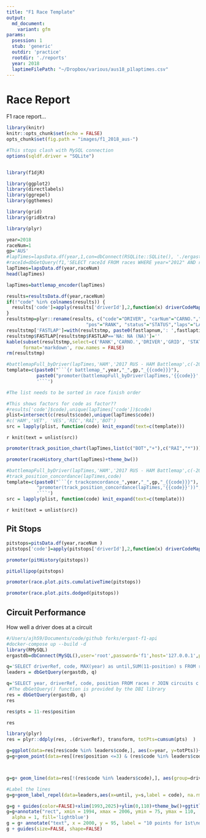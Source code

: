 ```yaml
---
title: "F1 Race Template"
output:
  md_document:
    variant: gfm
params:
  psession: 1
  stub: 'generic'
  outdir: 'practice'
  rootdir: './reports'
  year: 2018
  laptimeFilePath: "~/Dropbox/various/aus18_p1laptimes.csv"
---
```


# Race Report

F1 race report...

```r
library(knitr)
knitr::opts_chunk$set(echo = FALSE)
opts_chunk$set(fig.path = "images/f1_2018_aus-")

#This stops clash with MySQL connection
options(sqldf.driver = "SQLite")


library(f1djR)
```

```r
library(ggplot2)
library(directlabels)
library(ggrepel)
library(ggthemes)

library(grid)
library(gridExtra)

library(plyr)
```

```r

year=2018
raceNum=1
gp='AUS'
#lapTimes=lapsData.df(year,1,con=dbConnect(RSQLite::SQLite(), './ergastdb13.sqlite'))
#raceId=dbGetQuery(f1,'SELECT raceId FROM races WHERE year="2012" AND round="1"')
lapTimes=lapsData.df(year,raceNum)
head(lapTimes)
```

```r
lapTimes=battlemap_encoder(lapTimes)
```

```r
results=resultsData.df(year,raceNum)
if(!"code" %in% colnames(results)) {
  results['code']=apply(results['driverId'],2,function(x) driverCodeMap(x))
}
resultstmp=plyr::rename(results, c("code"="DRIVER", "carNum"="CARNO.","grid"="GRID", 
                             "pos"="RANK", "status"="STATUS","laps"="LAPS"))
resultstmp['FASTLAP']=with(resultstmp, paste0(fastlapnum,': ',fastlaptime,' (',fastlaprank,')'))
resultstmp$FASTLAP[resultstmp$FASTLAP=='NA: NA (NA)']=''
kable(subset(resultstmp,select=c('RANK','CARNO.','DRIVER','GRID', 'STATUS', 'LAPS', 'FASTLAP')),
      format='markdown', row.names = FALSE)
rm(resultstmp)
```

```r
#battlemapFull_byDriver(lapTimes,'HAM','2017 RUS - HAM Battlemap',c(-20,20))
template=c(paste0("```{r battlemap_",year,"_",gp,"_{{code}}}"),
           paste0("promoter(battlemapFull_byDriver(lapTimes,'{{code}}','", year, ' ', gp, " - {{code}} Battlemap',c(-20,20)))"),
           '```')

#The list needs to be sorted in race finish order

#This shows factors for code as factor??
#results['code']$code),unique(lapTimes['code'])$code)
plist=intersect(c(results$code),unique(lapTimes$code))
#c('HAM','VET', 'VES','RIC','RAI','BOT')
src = lapply(plist, function(code) knit_expand(text=c(template)))
```

`r knit(text = unlist(src))`

```r
promoter(track_position_chart(lapTimes,list(c("BOT","+"),c("RAI","*")))+theme_bw())
```


```r
promoter(raceHistory_chart(lapTimes)+theme_bw())
```

```r
#battlemapFull_byDriver(lapTimes,'HAM','2017 RUS - HAM Battlemap',c(-20,20))
#track_position_concordance(lapTimes,code)
template=c(paste0("```{r trackconcordance_",year,"_",gp,"_{{code}}}"),
           "promoter(track_position_concordance(lapTimes,'{{code}}'))",
           '```')
src = lapply(plist, function(code) knit_expand(text=c(template)))

```

`r knit(text = unlist(src))`


## Pit Stops

```r
pitstops=pitsData.df(year,raceNum )
pitstops['code']=apply(pitstops['driverId'],2,function(x) driverCodeMap(x))
```

```r
promoter(pitHistory(pitstops))
```

```r
pitLollipop(pitstops)
```


```r
promoter(race.plot.pits.cumulativeTime(pitstops))
```

```r
promoter(race.plot.pits.dodged(pitstops))
```

## Circuit Performance

How well a driver does at a circuit

```r
#/Users/ajh59/Documents/code/github forks/ergast-f1-api
#docker-compose up --build -d
library(RMySQL)
ergastdb=dbConnect(MySQL(),user='root',password='f1',host='127.0.0.1',port=3399,dbname='ergastdb')
```

```r
q='SELECT driverRef, code, MAX(year) as until,SUM(11-position) s FROM races r JOIN circuits c JOIN results rs JOIN drivers d WHERE r.circuitId=c.circuitId AND r.raceId=rs.raceId AND position<=10 AND d.driverId=rs.driverId AND circuitref="albert_park" GROUP BY driverRef, code  DESC ORDER BY s DESC LIMIT 10'
leaders = dbGetQuery(ergastdb, q)
```



```r
q='SELECT year, driverRef, code, position FROM races r JOIN circuits c JOIN results rs JOIN drivers d WHERE r.circuitId=c.circuitId AND r.raceId=rs.raceId AND position<=10 AND d.driverID=rs.driverId AND circuitref="albert_park" ORDER BY year'
 #The dbGetQuery() function is provided by the DBI library
res = dbGetQuery(ergastdb, q)
res

```

```r
res$pts = 11-res$position

res
```


```r
library(plyr)
res = plyr::ddply(res, .(driverRef), transform, totPts=cumsum(pts)  )
```




```r

g=ggplot(data=res[res$code %in% leaders$code,], aes(x=year, y=totPts))+ geom_step(aes(col=code))
g=g+geom_point(data=res[(res$position <=3) & (res$code %in% leaders$code),],aes( size=factor(position),shape=factor(position),col=code)) + scale_size_manual(values=c(2,1.2,0.8)) + scale_shape_manual(values=c(2,6,1))



g=g+ geom_line(data=res[!(res$code %in% leaders$code),], aes(group=driverRef),col='grey')

#Label the lines
g=g+geom_label_repel(data=leaders,aes(x=until, y=s,label = code), na.rm = TRUE, arrow = arrow(length = unit(0.01, 'npc')), nudge_y =3, nudge_x =2, segment.size = 0.2,size=2)

g=g + guides(color=FALSE)+xlim(1993,2025)+ylim(0,110)+theme_bw()+ggtitle(paste('F1 Australia - Albert Park - Driver Performance,',min(res$year),'to',max(res$year)))
g=g+annotate("rect", xmin = 1994, xmax = 2006, ymin = 75, ymax = 110,
  alpha = 1, fill='lightblue')
g = g+ annotate("text", x = 2000, y = 95, label = "10 points for 1st\ndown to 1 point for 10th")+ylab('Total "Points"')+xlab(NULL)
g + guides(size=FALSE, shape=FALSE)
```
